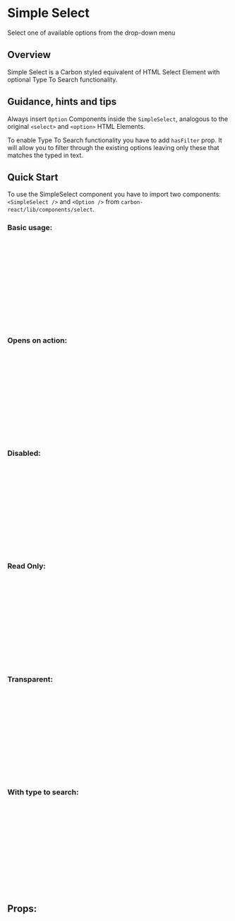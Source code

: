 
<Meta title="Design System/Simple Select" />

# Simple Select

Select one of available options from the drop-down menu

## Overview 

Simple Select is a Carbon styled equivalent of HTML Select Element with optional Type To Search functionality.

## Guidance, hints and tips 

Always insert `Option` Components inside the `SimpleSelect`, analogous to the original `<select>` and `<option>` HTML Elements.

To enable Type To Search functionality you have to add `hasFilter` prop.
It will allow you to filter through the existing options leaving only these that matches the typed in text.

## Quick Start 

To use the SimpleSelect component you have to import two components: `<SimpleSelect />` and `<Option />`
from `carbon-react/lib/components/select`.

### Basic usage:

<Preview>
  <Story name="basic" parameters={{ info: { disable: true }}} >
    <div style={{ height: '250px' }}>
      <SimpleSelect name='simple' id='simple'>
        <Option text='Amber' value='1' />
        <Option text='Black' value='2' />
        <Option text='Blue' value='3' />
        <Option text='Brown' value='4' />
        <Option text='Green' value='5' />
        <Option text='Orange' value='6' />
        <Option text='Pink' value='7' />
        <Option text='Purple' value='8' />
        <Option text='Red' value='9' />
        <Option text='White' value='10' />
        <Option text='Yellow' value='11' />
      </SimpleSelect>
    </div>
  </Story>
</Preview>

### Opens on action:

<Preview>
  <Story name="opensOnAction" parameters={{ info: { disable: true }}} >
    <div style={{ height: '250px' }}>
      <SimpleSelect name='opensOnAction' id='opensOnAction' opensOnFocus={ false }>
        <Option text='Amber' value='1' />
        <Option text='Black' value='2' />
        <Option text='Blue' value='3' />
        <Option text='Brown' value='4' />
        <Option text='Green' value='5' />
        <Option text='Orange' value='6' />
        <Option text='Pink' value='7' />
        <Option text='Purple' value='8' />
        <Option text='Red' value='9' />
        <Option text='White' value='10' />
        <Option text='Yellow' value='11' />
      </SimpleSelect>
    </div>
  </Story>
</Preview>

### Disabled:

<Preview>
  <Story name="disabled" parameters={{ info: { disable: true }}} >
    <div style={{ height: '250px' }}>
      <SimpleSelect name='disabled' id='disabled' defaultValue='3' disabled>
        <Option text='Amber' value='1' />
        <Option text='Black' value='2' />
        <Option text='Blue' value='3' />
        <Option text='Brown' value='4' />
        <Option text='Green' value='5' />
        <Option text='Orange' value='6' />
        <Option text='Pink' value='7' />
        <Option text='Purple' value='8' />
        <Option text='Red' value='9' />
        <Option text='White' value='10' />
        <Option text='Yellow' value='11' />
      </SimpleSelect>
    </div>
  </Story>
</Preview>

### Read Only:

<Preview>
  <Story name="readonly" parameters={{ info: { disable: true }}} >
    <div style={{ height: '250px' }}>
      <SimpleSelect name='readonly' id='readonly' defaultValue='4' readOnly>
        <Option text='Amber' value='1' />
        <Option text='Black' value='2' />
        <Option text='Blue' value='3' />
        <Option text='Brown' value='4' />
        <Option text='Green' value='5' />
        <Option text='Orange' value='6' />
        <Option text='Pink' value='7' />
        <Option text='Purple' value='8' />
        <Option text='Red' value='9' />
        <Option text='White' value='10' />
        <Option text='Yellow' value='11' />
      </SimpleSelect>
    </div>
  </Story>
</Preview>

### Transparent:

<Preview>
  <Story name="transparent" parameters={{ info: { disable: true }}} >
    <div style={{ height: '250px' }}>
      <SimpleSelect name='transparent' id='transparent' defaultValue='4' transparent>
        <Option text='Amber' value='1' />
        <Option text='Black' value='2' />
        <Option text='Blue' value='3' />
        <Option text='Brown' value='4' />
        <Option text='Green' value='5' />
        <Option text='Orange' value='6' />
        <Option text='Pink' value='7' />
        <Option text='Purple' value='8' />
        <Option text='Red' value='9' />
        <Option text='White' value='10' />
        <Option text='Yellow' value='11' />
      </SimpleSelect>
    </div>
  </Story>
</Preview>

### With type to search:

<Preview>
  <Story name="typetosearch" parameters={{ info: { disable: true }}} >
    <div style={{ height: '250px' }}>
      <SimpleSelect name='typetosearch' id='typetosearch' defaultValue='4' hasFilter>
        <Option text='Amber' value='1' />
        <Option text='Black' value='2' />
        <Option text='Blue' value='3' />
        <Option text='Brown' value='4' />
        <Option text='Green' value='5' />
        <Option text='Orange' value='6' />
        <Option text='Pink' value='7' />
        <Option text='Purple' value='8' />
        <Option text='Red' value='9' />
        <Option text='White' value='10' />
        <Option text='Yellow' value='11' />
      </SimpleSelect>
    </div>
  </Story>
</Preview>

## Props:

<Props of={SimpleSelect} />
